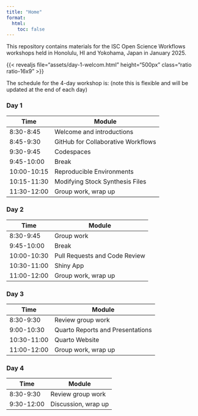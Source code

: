 ```yaml
---
title: "Home"
format: 
  html:
    toc: false
---
```


This repository contains materials for the ISC Open Science Workflows workshops held in Honolulu, HI and Yokohama, Japan in January 2025. 

{{< revealjs file="assets/day-1-welcom.html" height="500px" class="ratio ratio-16x9" >}}

The schedule for the 4-day workshop is: (note this is flexible and will be updated at the end of each day) 

### Day 1  

|Time    |Module  |
|--------|--------|
|8:30-8:45| Welcome and introductions|
|8:45-9:30| GitHub for Collaborative Workflows|  
|9:30-9:45|Codespaces|
|9:45-10:00|Break|  
|10:00-10:15|Reproducible Environments|  
|10:15-11:30|Modifying Stock Synthesis Files|  
|11:30-12:00|Group work, wrap up|  

### Day 2  

|Time    |Module  |
|--------|--------|
|8:30-9:45|Group work|
|9:45-10:00|Break|  
|10:00-10:30|Pull Requests and Code Review|
|10:30-11:00|Shiny App|  
|11:00-12:00|Group work, wrap up|  

### Day 3  

|Time    |Module  |
|--------|--------|
|8:30-9:30|Review group work|
|9:00-10:30|Quarto Reports and Presentations|  
|10:30-11:00|Quarto Website|    
|11:00-12:00|Group work, wrap up|  


### Day 4  

|Time    |Module  |
|--------|--------|
|8:30-9:30|Review group work|  
|9:30-12:00|Discussion, wrap up|  
